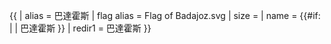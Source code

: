 {{ {{{1<noinclude>|country showdata</noinclude>}}}
| alias = 巴達霍斯
| flag alias = Flag of Badajoz.svg
| size = {{{size|}}}
| name = {{#if: {{{name|}}} | {{{name|}}} | 巴達霍斯 }}
<noinclude>
| redir1 = 巴達霍斯
</noinclude>
}}